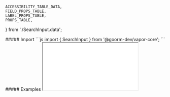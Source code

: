 
    ACCESSIBILITY_TABLE_DATA,
    FIELD_PROPS_TABLE,
    LABEL_PROPS_TABLE,
    PROPS_TABLE,
} from './SearchInput.data';

<MdxLayout>
    <MdxContent title="Import" componentName="SearchInput">
         ##### Import
        <CodeBlock>
            ```js
            import { SearchInput } from '@goorm-dev/vapor-core';
            ```
        </CodeBlock>
    </MdxContent>
    <MdxContent title="Examples" componentName="SearchInput">
        ##### Examples
        <Iframe
            title='SearchInput Example'
            src='/iframe/vapor-core/search-input'
        />   
    </MdxContent>
    <MdxContent title="SearchInput Props" componentName="SearchInput">
        ##### SearchInput Props

        <PropTable props={PROPS_TABLE} target={ SearchInput } />

        ##### SearchInput.Field Props

        <PropTable props={FIELD_PROPS_TABLE} target={ SearchInput } />

        ##### SearchInput.Label Props

        <PropTable props={LABEL_PROPS_TABLE} target={ SearchInput } />
    </MdxContent>
    <MdxContent>
        ##### Accessibility
        <Accessibility tableData = {ACCESSIBILITY_TABLE_DATA} />
    </MdxContent>

</MdxLayout>
